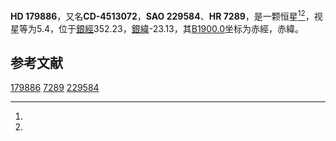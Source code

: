 {{Starbox begin
| name = HD 179886
}}
{{Starbox observe
| epoch = [[J2000.0|J2000.0]]
| constell = {{星座名待查}}<ref name=SIMBAD>{{cite web
 | url=http://simbad.u-strasbg.fr/simbad/sim-id?Ident=HR+7289
 | title=Pulsating variable Star
 | publisher=Centre de Données astronomiques de Strasbourg
 | work=SIMBAD
 | accessdate=2012-07-13
 | archive-date=2016-03-18
 | archive-url=https://web.archive.org/web/20160318201854/http://simbad.u-strasbg.fr/simbad/sim-id?Ident=HR+7289
 | dead-url=no
 }}</ref><ref name=DATA>{{cite web
 | url=http://vizier.u-strasbg.fr/viz-bin/VizieR-5?-out.add=.&-source=5050&-corr=PK=HR&-out.max=9999&HR=7289
 | title=VizieR Detailed Page
 | accessdate=2012-07-13
 | archive-date=2019-02-16
 | archive-url=https://web.archive.org/web/20190216093211/http://vizier.u-strasbg.fr/viz-bin/VizieR-5?-out.add=.&-source=5050&-corr=PK=HR&-out.max=9999&HR=7289
 | dead-url=no
 }}</ref>
| 星官 = 
| ra = {{RA|19|16|21.7}}<ref name=SIMBAD /><ref name=DATA />
| dec = {{DEC|-45|27|59}}<ref name=SIMBAD /><ref name=DATA />
| appmag_v = 5.4<ref name=SIMBAD /><ref name=DATA />
}}
{{Starbox character
| class = K3III<ref name=SIMBAD /><ref name=DATA />
| b-v = 1.35<ref name=SIMBAD /><ref name=DATA />
| u-b = <ref name=SIMBAD /><ref name=DATA />
| r-i = <ref name=SIMBAD /><ref name=DATA />
| variable = 
}}
{{Starbox astrometry
| radial_v = 
| prop_mo_ra = 6
| parallax = 0.01
| p_error = 
}}
{{Starbox catalog
| names =CD-4513072，[[SAO星表|SAO]] 229584，[[HD星表|HD]] 179886，[[HR星表|HR]] 7289}}
{{Starbox reference |Simbad=HR+7289}}
{{Starbox end}}

'''HD 179886'''，又名'''CD-4513072'''，'''SAO 229584'''、'''HR 7289'''，是一颗恒星<ref name=SIMBAD /><ref name=DATA />，视星等为5.4，位于[[銀道座標系|銀經]]352.23，[[銀道座標系|銀緯]]-23.13，其[[B1900.0|B1900.0]]坐标为赤經{{RA|19|9|4.9}}，赤緯{{DEC|-45|-23.13|25}}。

== 参考文献 ==
{{reflist}}

{{star-stub}}

[[Category:HD和HDE天體|179886]]
[[Category:HR天體|7289]]
[[Category:SAO天體|229584]]